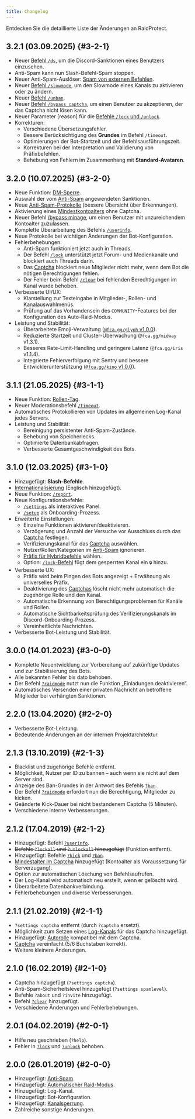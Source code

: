 ---
title: Changelog
---


Entdecken Sie die detaillierte Liste der Änderungen an RaidProtect.

## 3.2.1 (03.09.2025) {#3-2-1}

- Neuer [Befehl `/ds`](./features/utilities.mdx#discord-sanctions), um die Discord-Sanktionen eines Benutzers einzusehen.
- Anti-Spam kann nun Slash-Befehl-Spam stoppen.
- Neuer Anti-Spam-Auslöser: [Spam von externen Befehlen](./features/anti-spam.mdx#triggers).
- Neuer [Befehl `/slowmode`](./features/moderation.md#slowmode), um den Slowmode eines Kanals zu aktivieren oder zu ändern.
- Neuer [Befehl `/unban`](./features/moderation.md#unban). <SuggestionLink id="296" />
- Neuer [Befehl `/bypass captcha`](./features/captcha.md#bypass), um einen Benutzer zu akzeptieren, der das Captcha nicht lösen kann.
- Neuer Parameter [reason] für die [Befehle `/lock` und `/unlock`](./features/channel-lock.md). <SuggestionLink id="516" />
- Korrekturen:
  - Verschiedene Übersetzungsfehler.
  - Bessere Berücksichtigung des **Grundes** im Befehl `/timeout`.
  - Optimierungen der Bot-Startzeit und der Befehlsausführungszeit.
  - Korrekturen bei der Interpretation und Validierung von Präfixbefehlen.
  - Behebung von Fehlern im Zusammenhang mit **Standard-Avataren**.

## 3.2.0 (10.07.2025) {#3-2-0}

- Neue Funktion: [DM-Sperre](./features/dm-lock.mdx).
- Auswahl der vom [Anti-Spam](./features/anti-spam.mdx#triggers) angewendeten Sanktionen. <SuggestionLink id="85" />
- Neue [Anti-Spam-Protokolle](./features/anti-spam.mdx#logs) (bessere Übersicht über Erkennungen).
- Aktivierung eines [Mindestkontoalters](./features/raid-mode.md#minage) ohne Captcha. <SuggestionLink id="314" />
- Neuer Befehl [/bypass minage](./features/raid-mode.md#bypass-minage), um einen Benutzer mit unzureichendem Kontoalter zuzulassen. <SuggestionLink id="447" />
- Komplette Überarbeitung des Befehls [`/userinfo`](./features/utilities.mdx#userinfo).
- Neue Protokolle bei wichtigen Änderungen der Bot-Konfiguration.
- Fehlerbehebungen:
  - Anti-Spam funktioniert jetzt auch in Threads.
  - Der Befehl [`/lock`](./features/channel-lock.md) unterstützt jetzt Forum- und Medienkanäle und blockiert auch Threads darin.
  - Das [Captcha](./features/captcha.md) blockiert neue Mitglieder nicht mehr, wenn dem Bot die nötigen Berechtigungen fehlen.
  - Der Fehler beim Befehl [`/clear`](./features/moderation.md#clear) bei fehlenden Berechtigungen im Kanal wurde behoben.
- Verbesserte UI/UX:
  - Klarstellung zur Texteingabe in Mitglieder-, Rollen- und Kanalauswahlmenüs.
  - Prüfung auf das Vorhandensein des `COMMUNITY`-Features bei der Konfiguration des Auto-Raid-Modus.
- Leistung und Stabilität:
  - Überarbeitete Emoji-Verwaltung ([`@fca.gg/glyph` v1.0.0](https://github.com/FCAgreatgoals/glyph)).
  - Reduzierte Startzeit und Cluster-Überwachung (`@fca.gg/midway` v1.3.1).
  - Besseres Rate-Limit-Handling und geringere Latenz (`@fca.gg/iris` v1.1.4).
  - Integrierte Fehlerverfolgung mit Sentry und bessere Entwicklerunterstützung ([`@fca.gg/kino` v1.0.0](https://github.com/FCAgreatgoals/kino)).

## 3.1.1 (21.05.2025) {#3-1-1}

- Neue Funktion: [Rollen-Tag](./features/tag-role.md). <SuggestionLink id="512" />
- Neuer Moderationsbefehl [`/timeout`](./features/moderation.md#timeout). <SuggestionLink id="52" />
- Automatisches Protokollieren von Updates im allgemeinen Log-Kanal jedes Servers.
- Leistung und Stabilität:
  - Bereinigung persistenter Anti-Spam-Zustände.
  - Behebung von Speicherlecks.
  - Optimierte Datenbankabfragen.
  - Verbesserte Gesamtgeschwindigkeit des Bots.

## 3.1.0 (12.03.2025) {#3-1-0}

- Hinzugefügt: **Slash-Befehle**. <SuggestionLink id="463" />
- [Internationalisierung](./language.md) (Englisch hinzugefügt). <SuggestionLink id="109" />
- Neue Funktion: [`/report`](./features/reports.md). <SuggestionLink id="164" />
- Neue Konfigurationsbefehle:
  - [`/settings`](./setup.md#settings) als interaktives Panel.
  - [`/setup`](./setup.md#install) als Onboarding-Prozess.
- Erweiterte Einstellungen:
  - Einzelne Funktionen aktivieren/deaktivieren. <SuggestionLink id="356" />
  - Verzögerung und Anzahl der Versuche vor Ausschluss durch das [Captcha](./features/captcha.md#config) festlegen. <SuggestionLink id="363" />
  - Verifizierungskanal für das [Captcha](./features/captcha.md) auswählen. <SuggestionLink id="385" />
  - Nutzer/Rollen/Kategorien im [Anti-Spam](./features/anti-spam.mdx#ignore) ignorieren. <SuggestionLink id="362" />
  - [Präfix für Hybridbefehle](./guides/prefix.md) wählen. <SuggestionLink id="103" />
  - Option: [`/lock`-Befehl](./features/channel-lock.md) fügt dem gesperrten Kanal ein `🔒` hinzu.
- Verbesserte UX:
  - Präfix wird beim Pingen des Bots angezeigt + Erwähnung als universelles Präfix. <SuggestionLink id="193" />
  - Deaktivierung des [Captchas](./features/captcha.md) löscht nicht mehr automatisch die zugehörige Rolle und den Kanal. <SuggestionLink id="43" />
  - Automatische Erkennung von Berechtigungsproblemen für Kanäle und Rollen. <SuggestionLink id="65" />
  - Automatische Sichtbarkeitsprüfung des Verifizierungskanals im Discord-Onboarding-Prozess.
  - Vereinheitlichte Nachrichten.
- Verbesserte Bot-Leistung und Stabilität.

## 3.0.0 (14.01.2023) {#3-0-0}

- Komplette Neuentwicklung zur Vorbereitung auf zukünftige Updates und zur Stabilisierung des Bots.
- Alle bekannten Fehler bis dato behoben.
- Der Befehl [`?raidmode`](./features/raid-mode.md) nutzt nun die Funktion „Einladungen deaktivieren“.
- Automatisches Versenden einer privaten Nachricht an betroffene Mitglieder bei verhängten Sanktionen. <SuggestionLink id="426" />

## 2.2.0 (13.04.2020) {#2-2-0}

- Verbesserte Bot-Leistung.
- Bedeutende Änderungen an der internen Projektarchitektur.

## 2.1.3 (13.10.2019) {#2-1-3}

- Blacklist und zugehörige Befehle entfernt.
- Möglichkeit, Nutzer per ID zu bannen – auch wenn sie nicht auf dem Server sind. <SuggestionLink id="113" /> <SuggestionLink id="148" />
- Anzeige des Ban-Grundes in der Antwort des Befehls [`?ban`](./features/moderation.md#ban).
- Der Befehl [`?raidmode`](./features/raid-mode.md) erfordert nun die Berechtigung, Mitglieder zu kicken.
- Geänderte Kick-Dauer bei nicht bestandenem Captcha (5 Minuten). <SuggestionLink id="129" />
- Verschiedene interne Verbesserungen.

## 2.1.2 (17.04.2019) {#2-1-2}

- Hinzugefügt: Befehl [`?userinfo`](./features/utilities.mdx#userinfo). <SuggestionLink id="29" />
- ~~Befehle `?lockall` und `?unlockall` hinzugefügt~~ (Funktion entfernt).
- Hinzugefügt: Befehle [`?kick`](./features/moderation.md#kick) und [`?ban`](./features/moderation.md#ban).
- [Mindestalter im Captcha](./features/raid-mode.md#minage) hinzugefügt (Kontoalter als Voraussetzung für Serverzugang).
- Option zur automatischen Löschung von Befehlsaufrufen. <SuggestionLink id="26" />
- Der Log-Kanal wird automatisch neu erstellt, wenn er gelöscht wird.
- Überarbeitete Datenbankverbindung.
- Fehlerbehebungen und diverse Verbesserungen.

## 2.1.1 (21.02.2019) {#2-1-1}

- `?settings captcha` entfernt (durch `?captcha` ersetzt).
- Möglichkeit zum Setzen eines [Log-Kanals](./features/captcha.md#logs) für das Captcha hinzugefügt.
- Hinzugefügt: [Autorolle](./features/captcha.md#autorole) kompatibel mit dem Captcha.
- [Captcha](./features/captcha.md) vereinfacht (5/6 Buchstaben korrekt).
- Weitere kleinere Änderungen.

## 2.1.0 (16.02.2019) {#2-1-0}

- Captcha hinzugefügt (`?settings captcha`). <SuggestionLink id="11" />
- Anti-Spam-Sicherheitslevel hinzugefügt (`?settings spamlevel`). <SuggestionLink id="25" />
- Befehle `?about` und `?invite` hinzugefügt.
- Befehl [`?clear`](./features/moderation.md#clear) hinzugefügt.
- Verschiedene Änderungen und Fehlerbehebungen.

## 2.0.1 (04.02.2019) {#2-0-1}

- Hilfe neu geschrieben (`?help`).
- Fehler in [`?lock`](./features/channel-lock.md#lock) und [`?unlock`](./features/channel-lock.md#unlock) behoben.

## 2.0.0 (26.01.2019) {#2-0-0}

- Hinzugefügt: [Anti-Spam](./features/anti-spam.mdx).
- Hinzugefügt: [Automatischer Raid-Modus](./features/raid-mode.md#config).
- Hinzugefügt: Log-Kanal.
- Hinzugefügt: Bot-Konfiguration.
- Hinzugefügt: [Kanalsperrung](./features/channel-lock.md).
- Zahlreiche sonstige Änderungen.